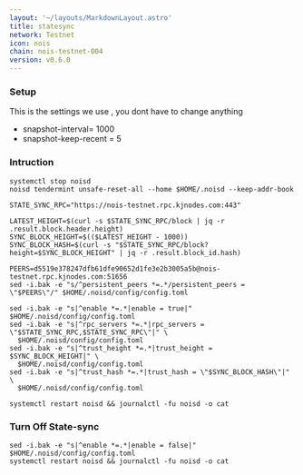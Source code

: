 ```yaml
---
layout: '~/layouts/MarkdownLayout.astro'
title: statesync
network: Testnet
icon: nois
chain: nois-testnet-004
version: v0.6.0
---
```

### Setup
This is the settings we use , you dont have to change anything

- snapshot-interval= 1000
- snapshot-keep-recent = 5

### Intruction

```
systemctl stop noisd
noisd tendermint unsafe-reset-all --home $HOME/.noisd --keep-addr-book

STATE_SYNC_RPC="https://nois-testnet.rpc.kjnodes.com:443"

LATEST_HEIGHT=$(curl -s $STATE_SYNC_RPC/block | jq -r .result.block.header.height)
SYNC_BLOCK_HEIGHT=$(($LATEST_HEIGHT - 1000))
SYNC_BLOCK_HASH=$(curl -s "$STATE_SYNC_RPC/block?height=$SYNC_BLOCK_HEIGHT" | jq -r .result.block_id.hash)

PEERS=d5519e378247dfb61dfe90652d1fe3e2b3005a5b@nois-testnet.rpc.kjnodes.com:51656 
sed -i.bak -e "s/^persistent_peers *=.*/persistent_peers = \"$PEERS\"/" $HOME/.noisd/config/config.toml

sed -i.bak -e "s|^enable *=.*|enable = true|" $HOME/.noisd/config/config.toml
sed -i.bak -e "s|^rpc_servers *=.*|rpc_servers = \"$STATE_SYNC_RPC,$STATE_SYNC_RPC\"|" \
  $HOME/.noisd/config/config.toml
sed -i.bak -e "s|^trust_height *=.*|trust_height = $SYNC_BLOCK_HEIGHT|" \
  $HOME/.noisd/config/config.toml
sed -i.bak -e "s|^trust_hash *=.*|trust_hash = \"$SYNC_BLOCK_HASH\"|" \
  $HOME/.noisd/config/config.toml

systemctl restart noisd && journalctl -fu noisd -o cat
```

### Turn Off State-sync
```
sed -i.bak -e "s|^enable *=.*|enable = false|" $HOME/.noisd/config/config.toml
systemctl restart noisd && journalctl -fu noisd -o cat
```